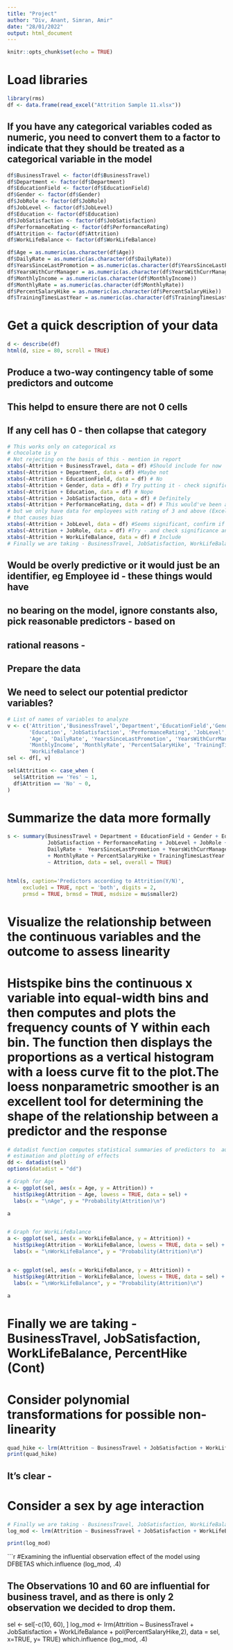 ```yaml
---
title: "Project"
author: "Div, Anant, Simran, Amir"
date: "28/01/2022"
output: html_document
---
```


```r
knitr::opts_chunk$set(echo = TRUE)
```

# Load libraries
```r
library(rms)
df <- data.frame(read_excel("Attrition Sample 11.xlsx"))
```



## If you have any categorical variables coded as numeric, you need to convert them to a factor to indicate that they should be treated as a categorical variable in the model
```r
df$BusinessTravel <- factor(df$BusinessTravel)
df$Department <- factor(df$Department)
df$EducationField <- factor(df$EducationField)
df$Gender <- factor(df$Gender)
df$JobRole <- factor(df$JobRole)
df$JobLevel <- factor(df$JobLevel)
df$Education <- factor(df$Education)
df$JobSatisfaction <- factor(df$JobSatisfaction)
df$PerformanceRating <- factor(df$PerformanceRating)
df$Attrition <- factor(df$Attrition)
df$WorkLifeBalance <- factor(df$WorkLifeBalance)

df$Age = as.numeric(as.character(df$Age))
df$DailyRate = as.numeric(as.character(df$DailyRate))
df$YearsSinceLastPromotion = as.numeric(as.character(df$YearsSinceLastPromotion))
df$YearsWithCurrManager = as.numeric(as.character(df$YearsWithCurrManager))
df$MonthlyIncome = as.numeric(as.character(df$MonthlyIncome))
df$MonthlyRate = as.numeric(as.character(df$MonthlyRate))
df$PercentSalaryHike = as.numeric(as.character(df$PercentSalaryHike))
df$TrainingTimesLastYear = as.numeric(as.character(df$TrainingTimesLastYear))
```

# Get a quick description of your data
```r
d <- describe(df)
html(d, size = 80, scroll = TRUE)
```

## Produce a two-way contingency table of some predictors and outcome
## This helpd to ensure there are not 0 cells
## If any cell has 0 - then collapse that category
```r
# This works only on categorical xs
# chocolate is y
# Not rejecting on the basis of this - mention in report
xtabs(~Attrition + BusinessTravel, data = df) #Should include for now
xtabs(~Attrition + Department, data = df) #Maybe not
xtabs(~Attrition + EducationField, data = df) # No
xtabs(~Attrition + Gender, data = df) # Try putting it - check significance
xtabs(~Attrition + Education, data = df) # Nope
xtabs(~Attrition + JobSatisfaction, data = df) # Definitely
xtabs(~Attrition + PerformanceRating, data = df) # This would've been a good observation
# but we only have data for employees with rating of 3 and above (Excellent and Outstanding)
# that causes bias
xtabs(~Attrition + JobLevel, data = df) #Seems significant, confirm if higher number refers to a higher posn
xtabs(~Attrition + JobRole, data = df) #Try - and check significance and then vif test to check colinearity with Work Life Balance - Simran's favourite
xtabs(~Attrition + WorkLifeBalance, data = df) # Include
# Finally we are taking - BusinessTravel, JobSatisfaction, WorkLifeBalance
```

## Would be overly predictive or it would just be an identifier, eg Employee id - these things would have 
## no bearing on the model, ignore constants also, pick reasonable predictors - based on 
## rational reasons - 
## Prepare the data
## We need to select our potential predictor variables?
```r
# List of names of variables to analyze
v <- c('Attrition','BusinessTravel','Department','EducationField','Gender',
       'Education', 'JobSatisfaction', 'PerformanceRating', 'JobLevel', 'JobRole', 
       'Age', 'DailyRate', 'YearsSinceLastPromotion', 'YearsWithCurrManager',
       'MonthlyIncome', 'MonthlyRate', 'PercentSalaryHike', 'TrainingTimesLastYear',
       'WorkLifeBalance')
sel <- df[, v]

sel$Attrition <- case_when (
  sel$Attrition == 'Yes' ~ 1,
  df$Attrition == 'No' ~ 0,
)
```


# Summarize the data more formally
```r
s <- summary(BusinessTravel + Department + EducationField + Gender + Education + 
             JobSatisfaction + PerformanceRating + JobLevel + JobRole + Age + 
             DailyRate +  YearsSinceLastPromotion + YearsWithCurrManager + MonthlyIncome
             + MonthlyRate + PercentSalaryHike + TrainingTimesLastYear + WorkLifeBalance
             ~ Attrition, data = sel, overall = TRUE)


html(s, caption='Predictors according to Attrition(Y/N)',
     exclude1 = TRUE, npct = 'both', digits = 2,
     prmsd = TRUE, brmsd = TRUE, msdsize = mu$smaller2)
```





# Visualize the relationship between the continuous variables and the outcome to assess linearity

# Histspike bins the continuous x variable into equal-width bins and then computes and plots the frequency counts of Y within each bin. The function then displays the proportions as a vertical histogram with a loess curve fit to the plot.The loess nonparametric smoother is an excellent tool for determining the shape of the relationship between a predictor and the response
```r
# datadist function computes statistical summaries of predictors to  automate 
# estimation and plotting of effects
dd <- datadist(sel)
options(datadist = "dd")

# Graph for Age
a <- ggplot(sel, aes(x = Age, y = Attrition)) +
  histSpikeg(Attrition ~ Age, lowess = TRUE, data = sel) +
  labs(x = "\nAge", y = "Probability(Attrition)\n")

a


# Graph for WorkLifeBalance
a <- ggplot(sel, aes(x = WorkLifeBalance, y = Attrition)) +
  histSpikeg(Attrition ~ WorkLifeBalance, lowess = TRUE, data = sel) +
  labs(x = "\nWorkLifeBalance", y = "Probability(Attrition)\n")


a <- ggplot(sel, aes(x = WorkLifeBalance, y = Attrition)) +
  histSpikeg(Attrition ~ WorkLifeBalance, lowess = TRUE, data = sel) +
  labs(x = "\nWorkLifeBalance", y = "Probability(Attrition)\n")

a
```


# Finally we are taking - BusinessTravel, JobSatisfaction, WorkLifeBalance, PercentHike (Cont)
 
# Consider polynomial transformations for possible non-linearity
```r
quad_hike <- lrm(Attrition ~ BusinessTravel + JobSatisfaction + WorkLifeBalance + poly(PercentSalaryHike, 3), data = sel)
print(quad_hike)
```
## It's clear - 
# Consider a sex by age interaction
```r
# Finally we are taking - BusinessTravel, JobSatisfaction, WorkLifeBalance, PercentHike (Cont)
log_mod <- lrm(Attrition ~ BusinessTravel + JobSatisfaction + WorkLifeBalance + pol(PercentSalaryHike,2), data = sel, x=TRUE, y= TRUE)

print(log_mod)
```



```r
#Examining the influential observation effect of the model using DFBETAS
which.influence (log_mod, .4)  

## The Observations 10 and 60 are influential for business travel, and as there is only 2 observation we decided to drop them. 
sel <- sel[-c(10, 60), ]
log_mod <- lrm(Attrition ~ BusinessTravel + JobSatisfaction + WorkLifeBalance + pol(PercentSalaryHike,2), data = sel, x=TRUE, y= TRUE)
which.influence (log_mod, .4)  
